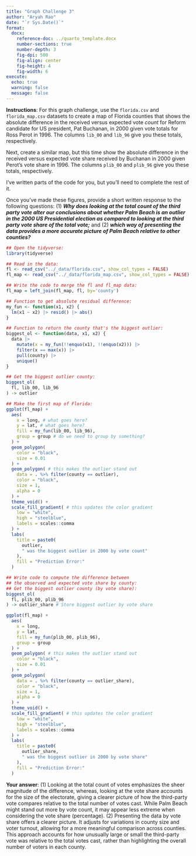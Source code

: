 ```yaml
---
title: "Graph Challenge 3"
author: "Aryah Rao"
date: "`r Sys.Date()`"
format: 
  docx:
    reference-doc: ../quarto_template.docx
    number-sections: true
    number-depth: 3
    fig-dpi: 500
    fig-align: center
    fig-height: 4
    fig-width: 6
execute: 
  echo: true
  warning: false
  message: false
---
```


**Instructions**: For this graph challenge, use the `florida.csv` and `florida_map.csv` datasets to create a map of Florida counties that shows the absolute difference in the received versus expected vote *count* for Reform candidate for US president, Pat Buchanan, in 2000 given vote totals for Ross Perot in 1996. The columns `lib_00` and `lib_96` give you these totals, respectively.

Next, create a similar map, but this time show the absolute difference in the received versus expected vote share received by Buchanan in 2000 given Perot's vote share in 1996. The columns `plib_00` and `plib_96` give you these totals, respectively.

I've written parts of the code for you, but you'll need to complete the rest of it.

Once you've made these figures, provide a short written response to the following questions: (1) ***Why does looking at the total count of the third party vote alter our conclusions about whether Palm Beach is an outlier in the 2000 US Presidential election as compared to looking at the third party vote share of the total vote;*** and (2) ***which way of presenting the data provides a more accurate picture of Palm Beach relative to other counties?***

```r
## Open the tidyverse:
library(tidyverse)

## Read in the data:
fl <- read_csv("../_data/florida.csv", show_col_types = FALSE)
fl_map <- read_csv("../_data/florida_map.csv", show_col_types = FALSE)

## Write the code to merge the fl and fl_map data:
fl_map = left_join(fl_map, fl, by='county')

## Function to get absolute residual difference:
my_fun <- function(x1, x2) {
  lm(x1 ~ x2) |> resid() |> abs()
}

## Function to return the county that's the biggest outlier:
biggest_ol <- function(data, x1, x2) {
  data |>
    mutate(x = my_fun(!!enquo(x1), !!enquo(x2))) |>
    filter(x == max(x)) |>
    pull(county) |>
    unique()
}
```

```r
## Get the biggest outlier county:
biggest_ol(
  fl, lib_00, lib_96
) -> outlier

## Make the first map of Florida:
ggplot(fl_map) +
  aes(
    x = long, # what goes here?
    y = lat, # what goes here?
    fill = my_fun(lib_00, lib_96),
    group = group # do we need to group by something?
  ) +
  geom_polygon(
    color = "black",
    size = 0.01
  ) +
  geom_polygon( # this makes the outlier stand out
    data = . %>% filter(county == outlier),
    color = "black",
    size = 1,
    alpha = 0
  ) +
  theme_void() +
  scale_fill_gradient( # this updates the color gradient
    low = "white", 
    high = "steelblue",
    labels = scales::comma
  ) +
  labs(
    title = paste0(
      outlier,
      " was the biggest outlier in 2000 by vote count"
    ),
    fill = "Prediction Error:"
  )
```

```r
## Write code to compute the difference between
## the observed and expected vote share by county:
## Get the biggest outlier county (by vote share):
biggest_ol(
  fl, plib_00, plib_96
) -> outlier_share # Store biggest outlier by vote share

ggplot(fl_map) +
  aes(
    x = long, 
    y = lat, 
    fill = my_fun(plib_00, plib_96), 
    group = group 
  ) +
  geom_polygon( # this makes the outlier stand out
    color = "black", 
    size = 0.01
  ) +
  geom_polygon( 
    data = . %>% filter(county == outlier_share),
    color = "black", 
    size = 1, 
    alpha = 0
  ) +
  theme_void() +
  scale_fill_gradient( # this updates the color gradient
    low = "white", 
    high = "steelblue",
    labels = scales::comma
  ) +
  labs(
    title = paste0(
      outlier_share, 
      " was the biggest outlier in 2000 by vote share"
    ),
    fill = "Prediction Error:"
  )

```


**Your answer**: (1) Looking at the total count of votes emphasizes the sheer magnitude of the difference, whereas, looking at the vote share accounts for the size of the electorate, giving a clearer picture of how the third-party vote compares relative to the total number of votes cast. While Palm Beach might stand out more by vote count, it may appear less extreme when considering the vote share (percentage).
(2) Presenting the data by vote share offers a clearer picture. It adjusts for variations in county size and voter turnout, allowing for a more meaningful comparison across counties. This approach accounts for how unusually large or small the third-party vote was relative to the total votes cast, rather than highlighting the overall number of voters in each county.